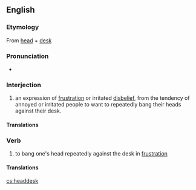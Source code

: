 ==English==

===Etymology===
From [[head]] + [[desk]]

===Pronunciation===
* {{IPA|/hɛd.dɛsk/}}

===Interjection===
{{en-interj}}

# an expression of [[frustration]] or irritated [[disbelief]], from the tendency of annoyed or irritated people to want to repeatedly bang their heads against their desk.

====Translations====
{{trans-top|expressing frustration}}
{{trans-mid}}
{{trans-bottom}}

===Verb===
{{en-verb}}

# to bang one's head repeatedly against the desk in [[frustration]]

====Translations====
{{trans-top|bang head against desk}}
{{trans-mid}}
{{trans-bottom}}

[[cs:headdesk]]